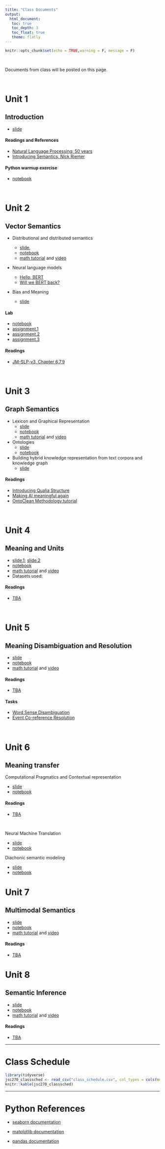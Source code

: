 ```yaml
---
title: "Class Documents"
output: 
  html_document:
   toc: true
   toc_depth: 3
   toc_float: true
   theme: flatly
---
```


```r
knitr::opts_chunk$set(echo = TRUE,warning = F, message = F)
```

<br>


Documents from class will be posted on this page.

<br>

# Unit 1
## Introduction 

- [slide](units/1/introduction.pdf)


#### Readings and References

- [Natural Language Processing: 50 years]()
- [Introducing Semantics, Nick Riemer]()

#### Python warmup exercise
   - [notebook]()

<br>

# Unit 2
## Vector Semantics

- Distributional and distributed semantics

   - [slide](),
   - [notebook]()
   - [math tutorial]() and [video]()

- Neural language models

   - [Hello, BERT](https://docs.google.com/presentation/d/1aGdG7OcAc-kIGxYqgBOtGeT83avWOA7pAqord7wrlhA/edit#slide=id.p)
   - [Will we BERT back?](https://docs.google.com/presentation/d/1AcsrFrlSIZXEFMvqTZgeeG3s4u0A6IWDN5vcANnxlx8/edit#slide=id.gd851afca02_1_8)

- Bias and Meaning

   - [slide]()


#### Lab
   - [notebook]()
   - [assignment.1](assignment/Assignment_1_template.html)
   - [assignment.2]()
   - [assignment.3](https://bit.ly/3lB9YsT)

#### Readings

- [JM-SLP-v3, Chapter 6,7,9]()


   
<br>






# Unit 3
## Graph Semantics

- Lexicon and Graphical Representation
   - [slide]()
   - [notebook]()
   - [math tutorial]() and [video]()

- Ontologies
   - [slide]()
   - [notebook]()
   
- Building hybrid knowledge representation from text corpora and knowledge graph
   - [slide]()

#### Readings

- [Introducing Qualia Structure](http://gl-tutorials.org/wp-content/uploads/2015/12/GL-QualiaStructure.pdf)
- [Making AI meaningful again](https://arxiv.org/abs/1901.02918)
- [OntoClean Methodology.tutorial](http://mowl-power.cs.man.ac.uk/2010/comp/owl-60462/OntoClean.pdf)


<br>


# Unit 4
## Meaning and Units


- [slide.1](); [slide.2](units/5/Biemann_vector_or_graph.pdf)
- [notebook]()
- [math tutorial]() and [video]()
- Datasets used: 



#### Readings

- [TBA]()


<br>



# Unit 5
## Meaning Disambiguation and Resolution

- [slide]()
- [notebook]()
- [math tutorial]() and [video]()

#### Readings

- [TBA]()

#### Tasks

- [Word Sense Disambiguation]()
- [Event Co-reference Resolution]()

<br>



# Unit 6 
## Meaning transfer

Computational Pragmatics and Contextual representation

- [slide]()
- [notebook]()

#### Readings

- [TBA]()

<br>

Neural Machine Translation

- [slide]()
- [notebook]()


Diachonic semantic modeling

- [slide]()
- [notebook]()


# Unit 7
## Multimodal Semantics

- [slide]()
- [notebook]()
- [math tutorial]() and [video]()

#### Readings

- [TBA]()
<br>


# Unit 8
## Semantic Inference

- [slide]()
- [notebook]()
- [math tutorial]() and [video]()

#### Readings

- [TBA]()





******

# Class Schedule

```r
library(tidyverse)
jsc270_classsched <- read_csv("class_schedule.csv", col_types = cols(Week = col_character()), na = "null")
knitr::kable(jsc270_classsched)
```



******

# Python References


- [seaborn documentation](https://seaborn.pydata.org/)

- [matplotlib documentation](https://matplotlib.org/)

- [pandas documentation](http://pandas.pydata.org/pandas-docs/stable/)



<br>


